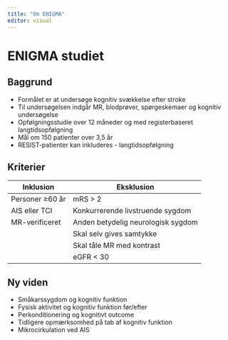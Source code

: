 ```yaml
---
title: "Om ENIGMA"
editor: visual
---
```


# ENIGMA studiet

## Baggrund

-   Formålet er at undersøge kognitiv svækkelse efter stroke
-   Til undersøgelsen indgår MR, blodprøver, spørgeskemaer og kognitiv
    undersøgelse
-   Opfølgningsstudie over 12 måneder og med registerbaseret
    langtidsopfølgning
-   Mål om 150 patienter over 3,5 år
-   RESIST-patienter kan inkluderes - langtidsopfølgning

## Kriterier

| Inklusion       | Eksklusion                         |
|-----------------|------------------------------------|
| Personer ≥60 år | mRS \> 2                           |
| AIS eller TCI   | Konkurrerende livstruende sygdom   |
| MR-verificeret  | Anden betydelig neurologisk sygdom |
|                 | Skal selv gives samtykke           |
|                 | Skal tåle MR med kontrast          |
|                 | eGFR \< 30                         |

## Ny viden

-   Småkarssygdom og kognitiv funktion
-   Fysisk aktivitet og kognitiv funktion før/efter
-   Perkonditionering og kognitivt outcome
-   Tidligere opmærksomhed på tab af kognitiv funktion
-   Mikrocirkulation ved AIS
